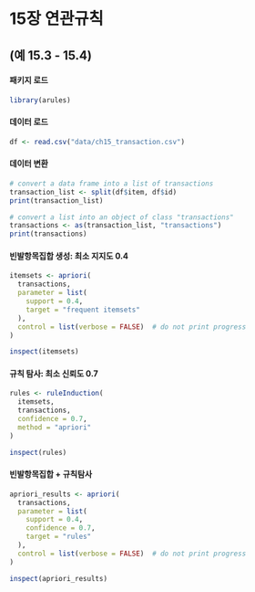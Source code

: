 # 15장 연관규칙

## (예 15.3 - 15.4)

#### 패키지 로드

```r
library(arules)
```

#### 데이터 로드

```r
df <- read.csv("data/ch15_transaction.csv")
```

#### 데이터 변환

```r
# convert a data frame into a list of transactions
transaction_list <- split(df$item, df$id)
print(transaction_list)

# convert a list into an object of class "transactions"
transactions <- as(transaction_list, "transactions")
print(transactions)
```


#### 빈발항목집합 생성: 최소 지지도 0.4

```r
itemsets <- apriori(
  transactions,
  parameter = list(
    support = 0.4,
    target = "frequent itemsets"
  ),
  control = list(verbose = FALSE)  # do not print progress
)

inspect(itemsets)
```

#### 규칙 탐사: 최소 신뢰도 0.7

```r
rules <- ruleInduction(
  itemsets,
  transactions,
  confidence = 0.7,
  method = "apriori"
)

inspect(rules)
```


#### 빈발항목집합 + 규칙탐사

```r
apriori_results <- apriori(
  transactions,
  parameter = list(
    support = 0.4,
    confidence = 0.7,
    target = "rules"
  ),
  control = list(verbose = FALSE)  # do not print progress
)

inspect(apriori_results)
```



